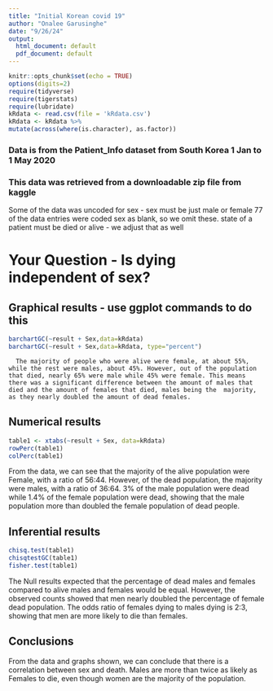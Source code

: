 ```yaml
---
title: "Initial Korean covid 19"
author: "Onalee Garusinghe"
date: "9/26/24"
output:
  html_document: default
  pdf_document: default
---
```


```r
knitr::opts_chunk$set(echo = TRUE)
options(digits=2)
require(tidyverse)
require(tigerstats)
require(lubridate)
kRdata <- read.csv(file = 'kRdata.csv')
kRdata <- kRdata %>%
mutate(across(where(is.character), as.factor))

```
### Data is from the Patient_Info dataset from South Korea 1 Jan to 1 May 2020
### This data was retrieved from a downloadable zip file from kaggle

Some of the data was uncoded for sex - sex must be just male or female
77 of the data entries were coded sex  as blank, so we omit these.
state of a patient must be died or alive - we adjust that as well   
  
# Your Question - Is dying independent of sex?






## Graphical results - use ggplot commands to do this  



  




```r
barchartGC(~result + Sex,data=kRdata)
barchartGC(~result + Sex,data=kRdata, type="percent")

```
   
      The majority of people who were alive were female, at about 55%, while the rest were males, about 45%. However, out of the population that died, nearly 65% were male while 45% were female. This means there was a significant difference between the amount of males that died and the amount of females that died, males being the  majority, as they nearly doubled the amount of dead females.
  
  
## Numerical results

```r
table1 <- xtabs(~result + Sex, data=kRdata)
rowPerc(table1)
colPerc(table1)
```

  From the data, we can see that the majority of the alive population were Female, with a ratio of 56:44. However, of the dead population, the majority were males, with a ratio of 36:64. 3% of the male population were dead while 1.4% of the female population were dead, showing that the male population more than doubled the female population of dead people. 

## Inferential results 

```r
chisq.test(table1)
chisqtestGC(table1)
fisher.test(table1)
```

  The Null results expected that the percentage of dead males and females compared to alive males and females would be equal. However, the observed counts showed that men nearly doubled the percentage of female dead population. The odds ratio of females dying to males dying is 2:3, showing that men are more likely to die than females.

## Conclusions

  From the data and graphs shown, we can conclude that there is a correlation between sex and death. Males are more than twice as likely as Females to die, even though women are the majority of the population.
